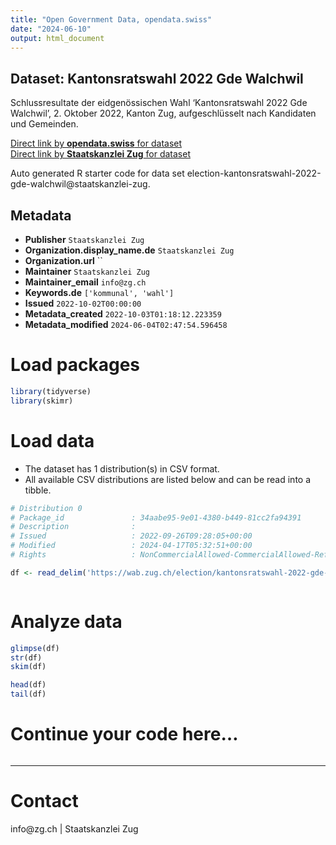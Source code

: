 ```yaml
---
title: "Open Government Data, opendata.swiss"
date: "2024-06-10"
output: html_document
---
```


## Dataset: Kantonsratswahl 2022 Gde Walchwil

Schlussresultate der eidgenössischen Wahl 'Kantonsratswahl 2022 Gde Walchwil', 2. Oktober 2022, Kanton Zug, aufgeschlüsselt nach Kandidaten und Gemeinden.

[Direct link by **opendata.swiss** for dataset](https://opendata.swiss/de/dataset/kantonsratswahl-2022-gde-walchwil)<br>
[Direct link by **Staatskanzlei Zug** for dataset](https://wab.zug.ch/election/kantonsratswahl-2022-gde-walchwil/data)

Auto generated R starter code for data set election-kantonsratswahl-2022-gde-walchwil@staatskanzlei-zug.

## Metadata

- **Publisher** `Staatskanzlei Zug`
- **Organization.display_name.de** `Staatskanzlei Zug`
- **Organization.url** ``
- **Maintainer** `Staatskanzlei Zug`
- **Maintainer_email** `info@zg.ch`
- **Keywords.de** `['kommunal', 'wahl']`
- **Issued** `2022-10-02T00:00:00`
- **Metadata_created** `2022-10-03T01:18:12.223359`
- **Metadata_modified** `2024-06-04T02:47:54.596458`


# Load packages

```r

library(tidyverse)
library(skimr)

```

# Load data

-   The dataset has 1 distribution(s) in CSV format.
-   All available CSV distributions are listed below and can be read into a tibble.

```r

# Distribution 0
# Package_id               : 34aabe95-9e01-4380-b449-81cc2fa94391
# Description              : 
# Issued                   : 2022-09-26T09:28:05+00:00
# Modified                 : 2024-04-17T05:32:51+00:00
# Rights                   : NonCommercialAllowed-CommercialAllowed-ReferenceRequired

df <- read_delim('https://wab.zug.ch/election/kantonsratswahl-2022-gde-walchwil/data-csv')



```

# Analyze data

```r

glimpse(df)
str(df)
skim(df)

head(df)
tail(df)

```

# Continue your code here...

```r

```

------------------------------------------------------------------------

# Contact

info@zg.ch | Staatskanzlei Zug
